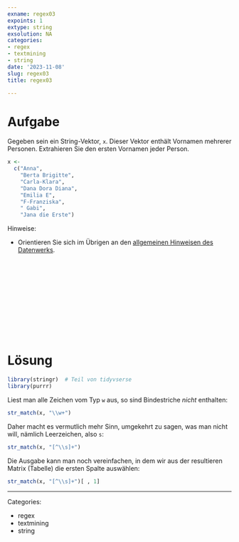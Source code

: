 ```yaml
---
exname: regex03
expoints: 1
extype: string
exsolution: NA
categories:
- regex
- textmining
- string
date: '2023-11-08'
slug: regex03
title: regex03

---
```





# Aufgabe


Gegeben sein ein String-Vektor, `x`. Dieser Vektor enthält Vornamen mehrerer Personen.
Extrahieren Sie den ersten Vornamen jeder Person.


```r
x <-
  c("Anna",
    "Berta Brigitte",
    "Carla-Klara",
    "Dana Dora Diana",
    "Emilia E",
    "F-Franziska",
    " Gabi",
    "Jana die Erste")
```


Hinweise:

- Orientieren Sie sich im Übrigen an den [allgemeinen Hinweisen des Datenwerks](https://datenwerk.netlify.app/hinweise).






</br>
</br>
</br>
</br>
</br>
</br>
</br>
</br>
</br>
</br>

# Lösung



```r
library(stringr)  # Teil von tidyvserse
library(purrr)
```

Liest man alle Zeichen vom Typ `w` aus, so sind Bindestriche *nicht* enthalten:

```r
str_match(x, "\\w+")
```

Daher macht es vermutlich mehr Sinn, umgekehrt zu sagen, was man nicht will, nämlich Leerzeichen, also `s`:

```r
str_match(x, "[^\\s]+")
```

Die Ausgabe kann man noch vereinfachen, in dem wir aus der resultieren Matrix (Tabelle)
die ersten Spalte auswählen:

```r
str_match(x, "[^\\s]+")[ , 1]
```






---

Categories: 

- regex
- textmining
- string

